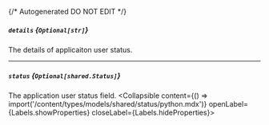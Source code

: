 {/* Autogenerated DO NOT EDIT  */}

##### `details` *{`Optional[str]`}*
The details of applicaiton user status.

---
##### `status` *{`Optional[shared.Status]`}*
The application user status field.
<Collapsible content={() => import('/content/types/models/shared/status/python.mdx')} openLabel={Labels.showProperties} closeLabel={Labels.hideProperties}>
</Collapsible>


